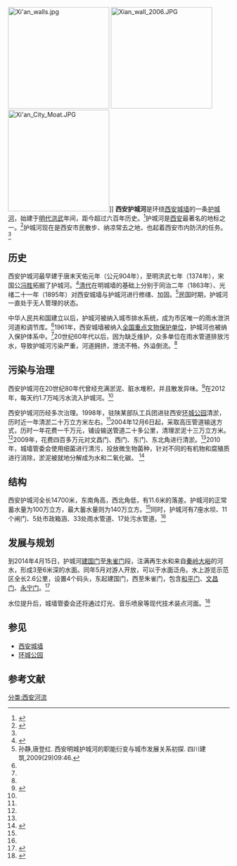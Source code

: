 [[File:Xi'an_walls.jpg|230px]]
[[File:Xian_wall_2006.JPG|230px]]
[[File:Xi'an_City_Moat.JPG|230px]]]]
'''西安护城河'''是环绕[[西安城墙|西安城墙]]的一条[[护城河|护城河]]，始建于[[明代|明代]][[洪武|洪武]]年间，距今超过六百年历史。<ref name=renmin>{{Cite web |url= http://sn.people.com.cn/n/2013/0802/c226647-19221020.html |title= 西安护城河：汛期的古城守护者 |author=  |date= 2013年8月2日 |publisher= 人民网-陕西频道 |language= zh-hans |accessdate= 2014年4月1日 |quote=  |deadurl= yes |archiveurl= https://web.archive.org/web/20140407093322/http://sn.people.com.cn/n/2013/0802/c226647-19221020.html |archivedate= 2014年4月7日 |df=  }}</ref>护城河是[[西安|西安]]最著名的地标之一。<ref>{{Cite web |url= http://epaper.xiancn.com/xawb/html/2013-08/04/content_228988.htm |title= 护城河的记忆 |author=  |date= 2013年8月4日 |publisher= 西安晚报 |language= zh-hans |accessdate= 2014年4月1日 |quote=  |archive-date= 2016年3月4日 |archive-url= https://web.archive.org/web/20160304193958/http://epaper.xiancn.com/xawb/html/2013-08/04/content_228988.htm |dead-url= no }}</ref>护城河现在是西安市民散步、纳凉常去之地，也起着西安市内防汛的任务。<ref name=renmin/>

==历史==
西安护城河最早建于唐末天佑元年（公元904年），至明洪武七年（1374年），宋国公[[冯胜|冯胜]]拓掘了护城河。<ref name=hsw>{{Cite web |url= http://news.hsw.cn/system/2012/08/12/051426124.shtml |title= 每天1.7万吨污水流入护城河 生态供水时有堵塞 |author=  |date= 2012-08-12 |publisher= 华商网-华商报 |language= zh-hans |accessdate= 2014年4月1日 |quote=  |archive-date= 2021-01-25 |archive-url= https://web.archive.org/web/20210125214211/http://news.hsw.cn/system/2012/08/12/051426124.shtml |dead-url= no }}</ref>[[清代|清代]]在明城墙的基础上分别于同治二年（1863年）、光绪二十一年（1895年）对西安城墙与护城河进行修缮、加固。<ref name=article>孙静,唐登红. 西安明城护城河的职能衍变与城市发展关系初探. 四川建筑,2009(29)09:46.</ref>民国时期，护城河一直处于无人管理的状态。

中华人民共和国建立以后，护城河被纳入城市排水系统，成为市区唯一的雨水泄洪河道和调节库。<ref name=article/>1961年，西安城墙被纳入[[全国重点文物保护单位|全国重点文物保护单位]]，护城河也被纳入保护体系中。<ref name=article/>20世纪60年代以后，因为缺乏维护，众多单位在雨水管道排放污水，导致护城河污染严重，河道拥挤，泄流不畅，外溢倒流。<ref name=article/>

==污染与治理==
西安护城河在20世纪80年代曾经充满淤泥、脏水堆积，并且散发异味。<ref>{{Cite web |url= http://www.chinanews.com/df/2013/02-07/4557363.shtml |title= (美丽中国行)慢慢变清的西安护城河 |author= 田进、冽玮 |date= 2013年2月7日 |publisher= 中国新闻网 |language= zh-hans |accessdate= 2014年4月1日 |quote=  |archive-date= 2021年1月26日 |archive-url= https://web.archive.org/web/20210126112047/http://www.chinanews.com/df/2013/02-07/4557363.shtml |dead-url= no }}</ref>在2012年，每天约1.7万吨污水流入护城河。<ref name=hsw/>

西安护城河历经多次治理。1998年，驻陕某部队工兵团进驻西安[[环城公园|环城公园]]清淤，历时近一年清淤二十万立方米左右。<ref name=hsw/>2004年12月6日起，采取高压管道输送方式，历时一年花费一千万元，铺设输送管道二十多公里，清理淤泥十三万立方米。<ref name=hsw/>2009年，花费四百多万元对文昌门、西门、东门、东北角进行清淤。<ref name=hsw/>2010年，城墙管委会使用细菌进行清污，投放微生物菌种，针对不同的有机物和腐殖质进行消除，淤泥被就地分解成为水和二氧化碳。
<ref>{{Cite web |url= http://epaper.xiancn.com/xawb/html/2010-07/22/content_258098.htm |title= “生物战”治理护城河未来清水绕城鱼虾游动 |author=  |date= 2010年7月22日 |publisher= 西安晚报 |language= zh-hans |accessdate= 2014年4月1日 |quote=  |archive-date= 2016年3月5日 |archive-url= https://web.archive.org/web/20160305011503/http://epaper.xiancn.com/xawb/html/2010-07/22/content_258098.htm |dead-url= no }}</ref>

==结构==
西安护城河全长14700米，东南角高，西北角低，有11.6米的落差。护城河的正常蓄水量为100万立方，最大蓄水量则为140万立方。<ref name=renmin/>同时，护城河有7座水坝、11个闸门、5处市政箱涵、33处雨水管道、17处污水管道。<ref name=renmin/>

==发展与规划==
到2014年4月15日，护城河[[建国门_(西安)|建国门]]至[[朱雀门|朱雀门]]段，注满再生水和来自[[秦岭|秦岭]][[大峪|大峪]]的河水，形成3至6米深的水面。同年5月对游人开放，可以于水面泛舟。水上游览示范区全长2.6公里，设置4个码头，东起建国门，西至朱雀门，包含[[和平门_(西安)|和平门]]、[[文昌门|文昌门]]、[[永宁门|永宁门]]。<ref>{{Cite web|url=http://sx.sina.com.cn/news/m/2014-04-28/0857104778.html景|title=西安南门箭楼恢复古貌 城河清波泛舟赏景|author=|date=2014年4月28日|publisher=新浪陕西|language=zh-hans|accessdate=2014年4月30日|quote=}}{{dead link|date=2018年1月 |bot=InternetArchiveBot |fix-attempted=yes }}</ref>

水位提升后，城墙管委会还将通过灯光、音乐喷泉等现代技术装点河面。<ref>{{Cite web |url= http://news.hsw.cn/system/2014/04/01/051893434.shtml |title= 护城河示范段昨起注水 五一有望开园市民可泛舟 |author=  |date= 2014-04-01 |publisher= 华商网-华商报 |language= zh-hans |accessdate= 2014年4月1日 |quote=  |archive-date= 2021-01-26 |archive-url= https://web.archive.org/web/20210126112104/http://news.hsw.cn/system/2014/04/01/051893434.shtml |dead-url= no }}</ref>

==参见==
*[[西安城墙|西安城墙]]
*[[环城公园|环城公园]]

==参考文献==
{{reflist}}

[[分类:西安河流|分类:西安河流]]